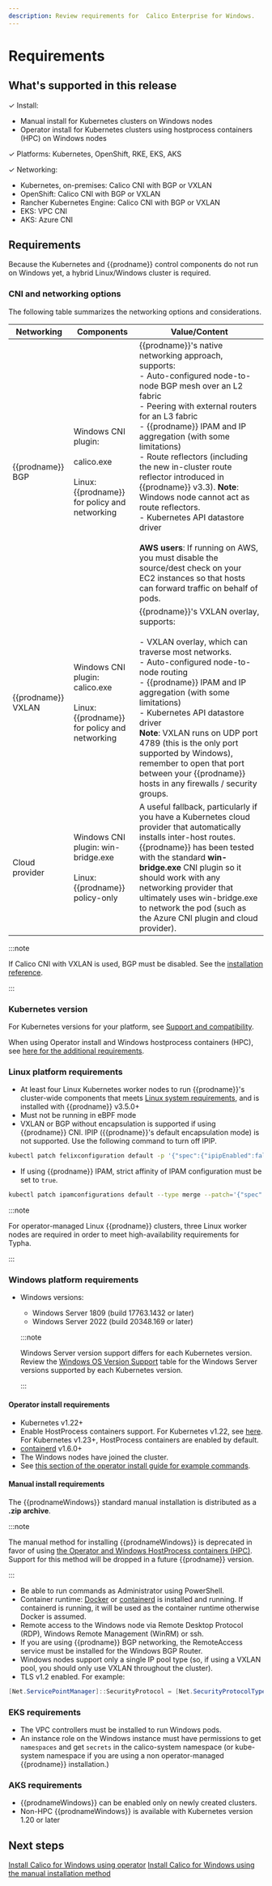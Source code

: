 ```yaml
---
description: Review requirements for  Calico Enterprise for Windows.
---
```


# Requirements

## What's supported in this release

✓ Install:
- Manual install for Kubernetes clusters on Windows nodes
- Operator install for Kubernetes clusters using hostprocess containers (HPC) on Windows nodes

✓ Platforms: Kubernetes, OpenShift, RKE, EKS, AKS

✓ Networking:

- Kubernetes, on-premises: Calico CNI with BGP or VXLAN
- OpenShift: Calico CNI with BGP or VXLAN
- Rancher Kubernetes Engine: Calico CNI with BGP or VXLAN
- EKS: VPC CNI
- AKS: Azure CNI

## Requirements

Because the Kubernetes and {{prodname}} control components do not run on Windows yet, a hybrid Linux/Windows cluster is required.

### CNI and networking options

The following table summarizes the networking options and considerations.

| Networking         | Components                                                                                  | **Value/Content**                                                                                                                                                                                                                                                                                                                                                                                                                                                                                                                                                                                            |
| ------------------ | ------------------------------------------------------------------------------------------- | ------------------------------------------------------------------------------------------------------------------------------------------------------------------------------------------------------------------------------------------------------------------------------------------------------------------------------------------------------------------------------------------------------------------------------------------------------------------------------------------------------------------------------------------------------------------------------------------------------------ |
| {{prodname}} BGP   | Windows CNI plugin:<br /><br />calico.exe<br /><br />Linux: {{prodname}} for policy and networking      | {{prodname}}'s native networking approach, supports:<br/>- Auto-configured node-to-node BGP mesh over an L2 fabric<br/>- Peering with external routers for an L3 fabric<br/>- {{prodname}} IPAM and IP aggregation (with some limitations)<br/>- Route reflectors (including the new in-cluster route reflector introduced in {{prodname}} v3.3). **Note**: Windows node cannot act as route reflectors.<br/>- Kubernetes API datastore driver<br/><br />**AWS users**: If running on AWS, you must disable the source/dest check on your EC2 instances so that hosts can forward traffic on behalf of pods. |
| {{prodname}} VXLAN | Windows CNI plugin:<br/>calico.exe<br /><br />Linux: {{prodname}} for policy and networking | {{prodname}}'s VXLAN overlay, supports:<br/><br />- VXLAN overlay, which can traverse most networks.<br/>- Auto-configured node-to-node routing<br/>- {{prodname}} IPAM and IP aggregation (with some limitations)<br/>- Kubernetes API datastore driver<br/>**Note**: VXLAN runs on UDP port 4789 (this is the only port supported by Windows), remember to open that port between your {{prodname}} hosts in any firewalls / security groups.                                                                                                                                                              |
| Cloud provider     | Windows CNI plugin: win-bridge.exe<br /><br />Linux: {{prodname}} policy-only               | A useful fallback, particularly if you have a Kubernetes cloud provider that automatically installs inter-host routes. {{prodname}} has been tested with the standard **win-bridge.exe** CNI plugin so it should work with any networking provider that ultimately uses win-bridge.exe to network the pod (such as the Azure CNI plugin and cloud provider).                                                                                                                                                                                                                                                 |

:::note

If Calico CNI with VXLAN is used, BGP must be disabled. See the [installation reference](../../../reference/installation/api.mdx#operator.tigera.io/v1.BGPOption).

:::

### Kubernetes version

For Kubernetes versions for your platform, see [Support and compatibility](../../compatibility.mdx).

When using Operator install and Windows hostprocess containers (HPC), see [here for the additional requirements](operator.mdx#hpc-requirements).

### Linux platform requirements

- At least four Linux Kubernetes worker nodes to run {{prodname}}'s cluster-wide components that meets [Linux system requirements](../requirements.mdx), and is installed with {{prodname}} v3.5.0+
- Must not be running in eBPF mode
- VXLAN or BGP without encapsulation is supported if using {{prodname}} CNI. IPIP ({{prodname}}'s default encapsulation mode) is not supported. Use the following command to turn off IPIP.

```bash
kubectl patch felixconfiguration default -p '{"spec":{"ipipEnabled":false}}'
```

- If using {{prodname}} IPAM, strict affinity of IPAM configuration must be set to `true`.

```bash
kubectl patch ipamconfigurations default --type merge --patch='{"spec": {"strictAffinity": true}}'
```

:::note

For operator-managed Linux {{prodname}} clusters, three Linux worker nodes are required in order to meet high-availability requirements for Typha.

:::

### Windows platform requirements

- Windows versions:

  - Windows Server 1809 (build 17763.1432 or later)
  - Windows Server 2022 (build 20348.169 or later)

  :::note

  Windows Server version support differs for each Kubernetes version. Review the [Windows OS Version Support](https://kubernetes.io/docs/setup/production-environment/windows/intro-windows-in-kubernetes/#windows-os-version-support) table for the Windows Server versions supported by each Kubernetes version.

  :::

#### Operator install requirements

- Kubernetes v1.22+
- Enable HostProcess containers support. For Kubernetes v1.22, see [here](https://kubernetes.io/docs/tasks/configure-pod-container/create-hostprocess-pod/#before-you-begin). For Kubernetes v1.23+, HostProcess containers are enabled by default.
- [containerd](https://kubernetes.io/docs/setup/production-environment/container-runtimes/#containerd) v1.6.0+
- The Windows nodes have joined the cluster.
- See [this section of the operator install guide for example commands](operator.mdx#hpc-requirements).

#### Manual install requirements

The {{prodnameWindows}} standard manual installation is distributed as a **.zip archive**.

:::note

The manual method for installing {{prodnameWindows}} is deprecated in favor of using [the Operator and Windows HostProcess containers (HPC)](operator.mdx#install-{{prodnamedashWindows}}-using-the-operator). Support for this method will be dropped in a future {{prodname}} version.

:::

- Be able to run commands as Administrator using PowerShell.
- Container runtime: [Docker](https://docs.microsoft.com/en-us/virtualization/windowscontainers/quick-start/set-up-environment?tabs=Windows-Server) or [containerd](https://kubernetes.io/docs/setup/production-environment/container-runtimes/#containerd) is installed and running. If containerd is running, it will be used as the container runtime otherwise Docker is assumed.
- Remote access to the Windows node via Remote Desktop Protocol (RDP), Windows Remote Management (WinRM) or ssh.
- If you are using {{prodname}} BGP networking, the RemoteAccess service must be installed for the Windows BGP Router.
- Windows nodes support only a single IP pool type (so, if using a VXLAN pool, you should only use VXLAN throughout the cluster).
- TLS v1.2 enabled. For example:

```powershell
[Net.ServicePointManager]::SecurityProtocol = [Net.SecurityProtocolType]::Tls12
```

### EKS requirements

- The VPC controllers must be installed to run Windows pods.
- An instance role on the Windows instance must have permissions to get `namespaces` and get `secrets` in the calico-system namespace (or kube-system namespace if you are using a non operator-managed {{prodname}} installation.)

### AKS requirements

- {{prodnameWindows}} can be enabled only on newly created clusters.
- Non-HPC {{prodnameWindows}} is available with Kubernetes version 1.20 or later

## Next steps

[Install Calico for Windows using operator](operator.mdx)
[Install Calico for Windows using the manual installation method](manual-install/standard.mdx)
